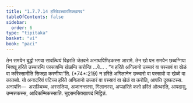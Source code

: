 ```yaml
---
title: "1.7.7.14 हरितेउच्चारसिक्खापद"
tableOfContents: false
sidebar:
  order: 6
type: "tipitaka"
basket: "vi"
book: "paci"
---
```



<DynamicBreadcrumb />

<Division number="652" book="paci">

<Paragraph number="2077" book="paci">
तेन समयेन बुद्धो भगवा सावत्थियं विहरति जेतवने अनाथपिण्डिकस्स आरामे. तेन खो पन समयेन छब्बग्गिया भिक्खू हरिते उच्चारम्पि पस्सावम्पि खेळम्पि करोन्ति …पे… .
</Paragraph>

<Paragraph number="2078" book="paci">
<Emphasis>“न हरिते अगिलानो उच्चारं वा पस्सावं वा खेळं वा करिस्सामीति सिक्खा करणीया”</Emphasis>ति. (*74*:<Emphasis>219</Emphasis>)
</Paragraph>

<Paragraph number="2079" book="paci">
न हरिते अगिलानेन उच्चारो वा पस्सावो वा खेळो वा कातब्बो. यो अनादरियं पटिच्च हरिते अगिलानो उच्चारं वा पस्सावं वा खेळं वा करोति, आपत्ति दुक्कटस्स.
</Paragraph>

<Paragraph number="2080" book="paci">
अनापत्ति—  असञ्चिच्च, अस्सतिया, अजानन्तस्स, गिलानस्स, अप्पहरिते कतो हरितं ओत्थरति, आपदासु, उम्मत्तकस्स, आदिकम्मिकस्साति.

</Paragraph>
</Division>

<Paragraph number="2081" type="center" book="paci">
चुद्दसमसिक्खापदं निट्ठितं.
</Paragraph>